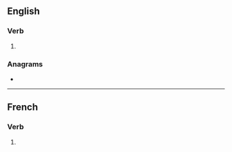 {{also|codifiés}}
==English==

===Verb===
{{head|en|verb form}}

# {{en-third-person singular of|codify}}

===Anagrams===
* {{anagrams|en|a=cdefiios|cosified}}

----

==French==

===Verb===
{{head|fr|verb form}}

# {{inflection of|fr|codifier||2|s|pres|ind//sub}}